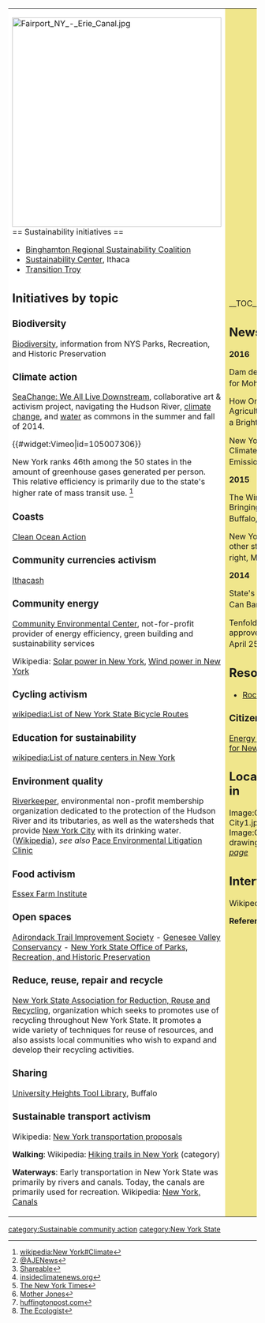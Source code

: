 {| cellpadding="8" cellspacing="0"
|- valign="top" 
| style="background:white" width="52%"|
[[File:Fairport NY - Erie Canal.jpg|424px]]<br clear=left>
== Sustainability initiatives ==
*[http://www.binghamtonsustainability.org/ Binghamton Regional Sustainability Coalition]
*[http://www.sustainabilityctr.org/ Sustainability Center], Ithaca
*[http://xtroy.org/ Transition Troy]

{{scalocal|New York State}}

== Initiatives by topic ==

=== Biodiversity ===

[http://nysparks.com/environment/biodiversity.aspx Biodiversity], information from NYS Parks, Recreation, and Historic Preservation

=== Climate action ===

[http://seachange2014.tumblr.com/ SeaChange: We All Live Downstream], collaborative art & activism project, navigating the Hudson River, [[climate change]], and [[water]] as commons in the summer and fall of 2014.

{{#widget:Vimeo|id=105007306}}

New York ranks 46th among the 50 states in the amount of greenhouse gases generated per person. This relative efficiency is primarily due to the state's higher rate of mass transit use. <ref>[[wikipedia:New York#Climate]]</ref>

=== Coasts ===

[http://www.cleanoceanaction.org/ Clean Ocean Action]

=== Community currencies activism ===

[http://www.ithacash.org/ Ithacash]

=== Community energy ===

[http://www.cecenter.org/ Community Environmental Center], not-for-profit provider of energy efficiency, green building and sustainability services

Wikipedia: [[wikipedia:Solar power in New York|Solar power in New York]], [[wikipedia:Wind power in New York|Wind power in New York]]

=== Cycling activism ===

[[wikipedia:List of New York State Bicycle Routes]]

=== Education for sustainability ===

[[wikipedia:List of nature centers in New York]]

=== Environment quality ===

[http://www.riverkeeper.org/ Riverkeeper], environmental non-profit membership organization dedicated to the protection of the Hudson River and its tributaries, as well as the watersheds that provide [[New York City]] with its drinking water. ([[wikipedia:Riverkeeper|Wikipedia]]), ''see also'' [[Pace Environmental Litigation Clinic]] 

=== Food activism ===

[http://www.essexfarminstitute.org/ Essex Farm Institute]

=== Open spaces ===

[http://www.atistrail.org/ Adirondack Trail Improvement Society] - [http://www.geneseevalleyconservancy.org/ Genesee Valley Conservancy] - [http://nysparks.com/ New York State Office of Parks, Recreation, and Historic Preservation]

=== Reduce, reuse, repair and recycle ===

[http://www.nysar3.org/ New York State Association for Reduction, Reuse and Recycling], organization which seeks to promotes use of recycling throughout New York State. It promotes a wide variety of techniques for reuse of resources, and also assists local communities who wish to expand and develop their recycling activities. {{W|New York State Association for Reduction, Reuse and Recycling}}

=== Sharing ===

[http://www.ourheights.org/uhtl/ University Heights Tool Library], Buffalo

=== Sustainable transport activism ===

Wikipedia: [[wikipedia:Transportation_in_New_York#Proposals|New York transportation proposals]]

'''Walking''':  Wikipedia: [[wikipedia:Category:Hiking_trails_in_New_York|Hiking trails in New York]] (category)

'''Waterways''': Early transportation in New York State was primarily by rivers and canals. Today, the canals are primarily used for recreation. Wikipedia: [[wikipedia:Transportation_in_New_York#Canals|New York, Canals]]

| style="background:khaki" |

__TOC__

== News and comment ==

'''2016'''

Dam destruction major victory for Mohawk tribe, Dec 12 <ref>[http://www.aljazeera.com/news/2016/12/dam-destruction-major-victory-mohawk-tribe-161212081029824.html @AJENews]</ref> 

How One Farm Is Reinventing Agriculture for Better Food and a Brighter Future, Nov 28 <ref>[http://www.shareable.net/blog/how-one-farm-is-reinventing-agriculture-for-better-food-and-a-brighter-future Shareable]</ref>

New York Assembly Approves Climate Bill That Would Cut Emissions to Zero, Jun 1 <ref>[http://insideclimatenews.org/news/01062016/new-york-climate-change-legislation-zero-emissions-2050 insideclimatenews.org]</ref>

'''2015'''

The Wind and Sun Are Bringing the Shine Back to Buffalo, July 20 <ref>[http://www.nytimes.com/2015/07/21/business/energy-environment/the-wind-and-sun-are-bringing-the-shine-back-to-buffalo.html The New York Times]</ref>

New York just showed every other state how to do solar right, March 6 <ref>[http://www.motherjones.com/environment/2015/03/solar-just-had-huge-win-new-york Mother Jones]</ref>

'''2014''' 

State's Top Court Says Towns Can Ban Fracking, June 30 <ref>[http://www.huffingtonpost.com/2014/07/01/local-fracking-bans-new-york_n_5543687.html huffingtonpost.com]</ref>

Tenfold solar expansion approved for New York state, April 25 <ref>[http://www.theecologist.org/News/news_round_up/2373214/tenfold_solar_expansion_approved_for_new_york_state.html The Ecologist]</ref>

== Resources ==
*[http://rochesterenvironment.com RochesterEnvironment.com]

=== Citizens data initiative ===

[http://tonto.eia.doe.gov/state/state_energy_profiles.cfm?sid=NY Energy & Environmental Data for New York]

== Local communities in {{PAGENAME}} ==

<gallery>
Image:Central Park New York City1.jpg|[[New York City]]
Image:Greenwich park drawing1.jpg|[[Help:Creating a page|''Create a new page'']]
</gallery>

== Interwiki links ==
Wikipedia: [[wikipedia:New York State|New York State]]


'''References'''
{{Attrib sca ref|New York State}}
<references/>
|}


{{scaendmenu}}
[[category:Sustainable community action]]
[[category:New York State]]